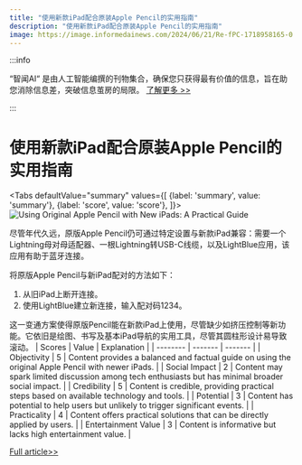 ```yaml
---
title: "使用新款iPad配合原装Apple Pencil的实用指南"
description: "使用新款iPad配合原装Apple Pencil的实用指南"
image: https://image.informedainews.com/2024/06/21/Re-fPC-1718958165-0.jpg
---
```



:::info

“智闻AI“ 是由人工智能编撰的刊物集合，确保您只获得最有价值的信息，旨在助您消除信息差，突破信息茧房的局限。  [了解更多 >>](/)

:::

# 使用新款iPad配合原装Apple Pencil的实用指南


<Tabs
	defaultValue="summary"
	values={[
	{label: 'summary', value: 'summary'},
	{label: 'score', value: 'score'},
]}>
<TabItem value="summary">
<img
  src="https://image.informedainews.com/2024/06/21/Re-fPC-1718958165-0.jpg"
  alt="Using Original Apple Pencil with New iPads: A Practical Guide"
/>



尽管年代久远，原版Apple Pencil仍可通过特定设置与新款iPad兼容：需要一个Lightning母对母适配器、一根Lightning转USB-C线缆，以及LightBlue应用，该应用有助于蓝牙连接。

将原版Apple Pencil与新iPad配对的方法如下：
1. 从旧iPad上断开连接。
2. 使用LightBlue建立新连接，输入配对码1234。

这一变通方案使得原版Pencil能在新款iPad上使用，尽管缺少如挤压控制等新功能。它依旧是绘图、书写及基本iPad导航的实用工具，尽管其圆柱形设计易导致滚动。
</TabItem>
<TabItem value="score">
	| Scores     | Value   | Explanation |
	| -------- | ------- | ------- |
	| Objectivity  | 5    | Content provides a balanced and factual guide on using the original Apple Pencil with newer iPads.    |
	| Social Impact | 2     | Content may spark limited discussion among tech enthusiasts but has minimal broader social impact.    |
	| Credibility    | 5    | Content is credible, providing practical steps based on available technology and tools.    |
	| Potential    | 3    | Content has potential to help users but unlikely to trigger significant events.    |
	| Practicality    | 4    | Content offers practical solutions that can be directly applied by users.    |
	| Entertainment Value    | 3    | Content is informative but lacks high entertainment value.    |
</TabItem>
</Tabs>

[Full article>>](https://appleinsider.com/inside/apple-pencil/tips/how-to-use-an-original-apple-pencil-with-a-new-ipad)
